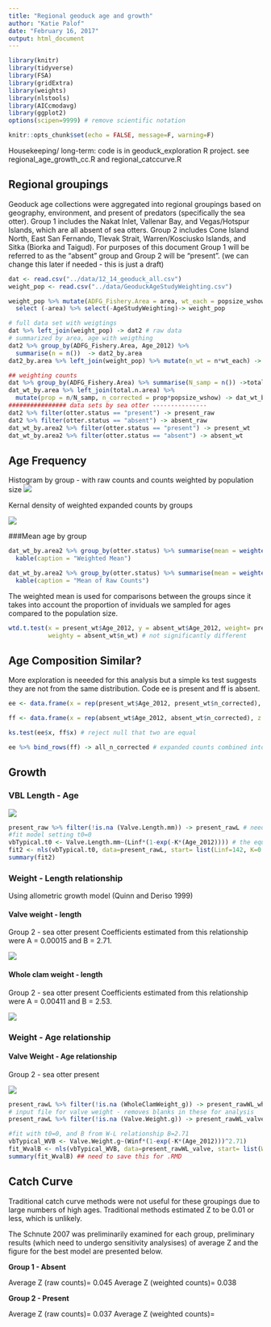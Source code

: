 ```yaml
---
title: "Regional geoduck age and growth"
author: "Katie Palof"
date: "February 16, 2017"
output: html_document
---
```

```r
library(knitr)
library(tidyverse)
library(FSA)
library(gridExtra)
library(weights)
library(nlstools)
library(AICcmodavg)
library(ggplot2)
options(scipen=9999) # remove scientific notation

knitr::opts_chunk$set(echo = FALSE, message=F, warning=F)
```
Housekeeping/ long-term: code is in geoduck_exploration R project. see regional_age_growth_cc.R and regional_catccurve.R

## Regional groupings
Geoduck age collections were aggregated into regional groupings based on geography, environment, and present of predators (specifically the sea otter).  Group 1 includes the Nakat Inlet, Vallenar Bay, and Vegas/Hotspur Islands, which are all absent of sea otters.  Group 2 includes Cone Island North, East San Fernando, Tlevak Strait, Warren/Kosciusko Islands, and Sitka (Biorka and Taigud).  For purposes of this document Group 1 will be referred to as the "absent" group and Group 2 will be "present".  (we can change this later if needed - this is just a draft)

```r
dat <- read.csv("../data/12_14_geoduck_all.csv")
weight_pop <- read.csv("../data/GeoduckAgeStudyWeighting.csv")

weight_pop %>% mutate(ADFG_Fishery.Area = area, wt_each = popsize_wshow/(sum(popsize_wshow))) %>% 
  select (-area) %>% select(-AgeStudyWeighting)-> weight_pop

# full data set with weigtings
dat %>% left_join(weight_pop) -> dat2 # raw data
# summarized by area, age with weigthing
dat2 %>% group_by(ADFG_Fishery.Area, Age_2012) %>% 
  summarise(n = n())  -> dat2_by.area
dat2_by.area %>% left_join(weight_pop) %>% mutate(n_wt = n*wt_each) -> dat_wt_by.area # counts by age/area with weighting

## weighting counts 
dat %>% group_by(ADFG_Fishery.Area) %>% summarise(N_samp = n()) ->total.n.area  # number sampled in each area
dat_wt_by.area %>% left_join(total.n.area) %>% 
  mutate(prop = n/N_samp, n_corrected = prop*popsize_wshow) -> dat_wt_by.area2
################ data sets by sea otter ---------------
dat2 %>% filter(otter.status == "present") -> present_raw
dat2 %>% filter(otter.status == "absent") -> absent_raw
dat_wt_by.area2 %>% filter(otter.status == "present") -> present_wt
dat_wt_by.area2 %>% filter(otter.status == "absent") -> absent_wt
```  

## Age Frequency
Histogram by group - with raw counts and counts weighted by population size
![](../figures/histogram_count_both.png)

Kernal density of weighted expanded counts by groups

![](../figures/hist_density_corrected.png)

###Mean age by group 
```r
dat_wt_by.area2 %>% group_by(otter.status) %>% summarise(mean = weighted.mean(Age_2012, n_wt)) %>% 
  kable(caption = "Weighted Mean")

dat_wt_by.area2 %>% group_by(otter.status) %>% summarise(mean = weighted.mean(Age_2012, n)) %>% 
  kable(caption = "Mean of Raw Counts")
```

The weighted mean is used for comparisons between the groups since it takes into account the proportion of inviduals we sampled for ages compared to the population size.  
```r
wtd.t.test(x = present_wt$Age_2012, y = absent_wt$Age_2012, weight= present_wt$n_wt, 
           weighty = absent_wt$n_wt) # not significantly different
```

## Age Composition Similar?
More exploration is neeeded for this analysis but a simple ks test suggests they are not from the same distribution. Code ee is present and ff is absent.

```r
ee <- data.frame(x = rep(present_wt$Age_2012, present_wt$n_corrected), z = rep(present_wt$otter.status, present_wt$n_corrected))

ff <- data.frame(x = rep(absent_wt$Age_2012, absent_wt$n_corrected), z = rep(absent_wt$otter.status, absent_wt$n_corrected))

ks.test(ee$x, ff$x) # reject null that two are equal

ee %>% bind_rows(ff) -> all_n_corrected # expanded counts combined into one data set. x is ages and z is otter.status
```

## Growth
### VBL Length - Age
![](../figures/present_VBL1.png)

```r
present_raw %>% filter(!is.na (Valve.Length.mm)) -> present_rawL # needed to remove rows without length measurements
#fit model setting t0=0 
vbTypical.t0 <- Valve.Length.mm~(Linf*(1-exp(-K*(Age_2012)))) # the equation to fit
fit2 <- nls(vbTypical.t0, data=present_rawL, start= list(Linf=142, K=0.58))
summary(fit2)

```


### Weight - Length relationship
Using allometric growth model (Quinn and Deriso 1999)

#### Valve weight - length 
Group 2 - sea otter present
Coefficients estimated from this relationship were A = 0.00015 and B = 2.71.


![](../figures/present_valveweight_length.png)

#### Whole clam weight - length 
Group 2 - sea otter present
Coefficients estimated from this relationship were A = 0.00411 and B = 2.53.

![](../figures/present_wholeclamweight_length.png)


### Weight - Age relationship

#### Valve Weight - Age relationship 
Group 2 - sea otter present

![](../figures/present_valveWlength.png)


```r
present_rawL %>% filter(!is.na (WholeClamWeight_g)) -> present_rawWL_whole
# input file for valve weight - removes blanks in these for analysis 
present_rawL %>% filter(!is.na (Valve.Weight.g)) -> present_rawWL_valve

#fit with t0=0, and B from W-L relationship B=2.71
vbTypical_WVB <- Valve.Weight.g~(Winf*(1-exp(-K*(Age_2012)))^2.71)
fit_WvalB <- nls(vbTypical_WVB, data=present_rawWL_valve, start= list(Winf=150, K=0.05))
summary(fit_WvalB) ## need to save this for .RMD

```

## Catch Curve
Traditional catch curve methods were not useful for these groupings due to large numbers of high ages.  Traditional methods estimated Z to be 0.01 or less, which is unlikely.  

The Schnute 2007 was preliminarily examined for each group, preliminary results (which need to undergo sensitivity analysises) of average Z and the figure for the best model are presented below.  

**Group 1 - Absent**

Average Z (raw counts)= 0.045               Average Z (weighted counts)= 0.038

**Group 2 - Present**

Average Z (raw counts)= 0.037               Average Z (weighted counts)= 
